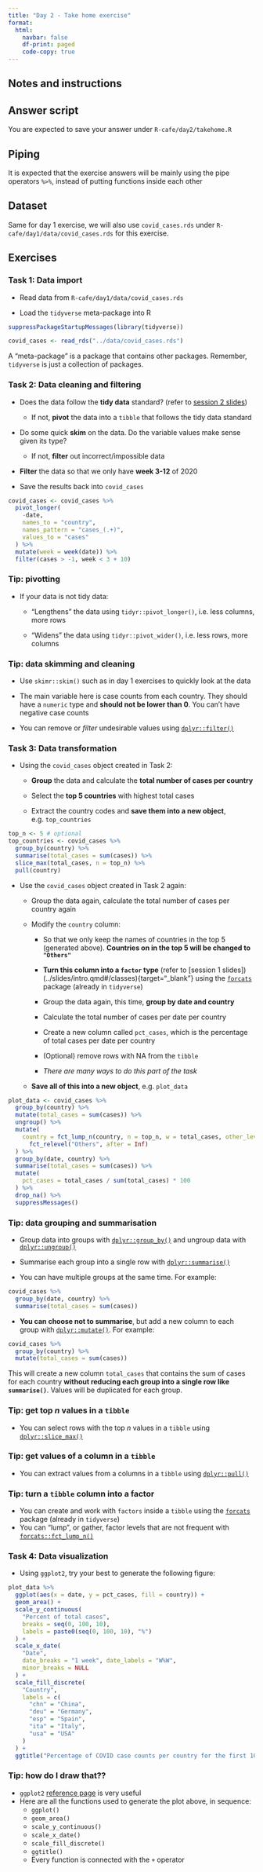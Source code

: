 ```yaml
---
title: "Day 2 - Take home exercise"
format: 
  html: 
    navbar: false
    df-print: paged
    code-copy: true
---
```


## Notes and instructions

::: callout-note
## Answer script

You are expected to save your answer under `R-cafe/day2/takehome.R`
:::

::: callout-note
## Piping

It is expected that the exercise answers will be mainly using the pipe operators `%>%`, instead of putting functions inside each other
:::


## Dataset

Same for day 1 exercise, we will also use `covid_cases.rds` under `R-cafe/day1/data/covid_cases.rds` for this exercise.


## Exercises

### Task 1: Data import

- Read data from `R-cafe/day1/data/covid_cases.rds`

- Load the `tidyverse` meta-package into R

```r
suppressPackageStartupMessages(library(tidyverse))

covid_cases <- read_rds("../data/covid_cases.rds")
```

::: callout-note
A "meta-package" is a package that contains other packages. Remember, `tidyverse` is just a collection of packages.
:::


### Task 2: Data cleaning and filtering

- Does the data follow the **tidy data** standard? (refer to [session 2 slides](../slides/tidyverse.qmd#/what-is-tidyverse-1){target="_blank"})

  - If not, **pivot** the data into a `tibble` that follows the tidy data standard

- Do some quick **skim** on the data. Do the variable values make sense given its type?

  - If not, **filter** out incorrect/impossible data

- **Filter** the data so that we only have **week 3-12** of 2020

- Save the results back into `covid_cases`

```r
covid_cases <- covid_cases %>%
  pivot_longer(
    -date,
    names_to = "country",
    names_pattern = "cases_(.+)",
    values_to = "cases"
  ) %>%
  mutate(week = week(date)) %>%
  filter(cases > -1, week < 3 + 10)
```

::: {.callout-tip collapse="true"}
### Tip: pivotting

- If your data is not tidy data:

  - "Lengthens" the data using `tidyr::pivot_longer()`, i.e. less columns, more rows

  - "Widens" the data using `tidyr::pivot_wider()`, i.e. less rows, more columns

:::

::: {.callout-tip collapse="true"}
### Tip: data skimming and cleaning

- Use `skimr::skim()` such as in day 1 exercises to quickly look at the data

- The main variable here is case counts from each country. They should have a `numeric` type and **should not be lower than 0**. You can't have negative case counts

- You can remove or *filter* undesirable values using [`dplyr::filter()`](https://dplyr.tidyverse.org/reference/filter.html){target="_blank"}
:::


### Task 3: Data transformation
- Using the `covid_cases` object created in Task 2:

  - **Group** the data and calculate the **total number of cases per country**

  - Select the **top 5 countries** with highest total cases

  - Extract the country codes and **save them into a new object**, e.g. `top_countries`

```r
top_n <- 5 # optional
top_countries <- covid_cases %>%
  group_by(country) %>%
  summarise(total_cases = sum(cases)) %>%
  slice_max(total_cases, n = top_n) %>%
  pull(country)
```

- Use the `covid_cases` object created in Task 2 again:

  - Group the data again, calculate the total number of cases per country again

  - Modify the `country` column:

    - So that we only keep the names of countries in the top 5 (generated above). **Countries on in the top 5 will be changed to `"Others"`**

    - **Turn this column into a `factor` type** (refer to [session 1 slides])(../slides/intro.qmd#/classes){target="_blank"} using the [`forcats`](https://forcats.tidyverse.org/){target="_blank"} package (already in `tidyverse`)

    - Group the data again, this time, **group by date and country**

    - Calculate the total number of cases per date per country

    - Create a new column called `pct_cases`, which is the percentage of total cases per date per country

    - (Optional) remove rows with NA from the `tibble`

    - *There are many ways to do this part of the task*

  - **Save all of this into a new object**, e.g. `plot_data`

```r
plot_data <- covid_cases %>%
  group_by(country) %>%
  mutate(total_cases = sum(cases)) %>%
  ungroup() %>%
  mutate(
    country = fct_lump_n(country, n = top_n, w = total_cases, other_level = "Others") %>%
      fct_relevel("Others", after = Inf)
  ) %>%
  group_by(date, country) %>%
  summarise(total_cases = sum(cases)) %>%
  mutate(
    pct_cases = total_cases / sum(total_cases) * 100
  ) %>%
  drop_na() %>%
  suppressMessages()
```

::: {.callout-tip collapse="true"}
### Tip: data grouping and summarisation

- Group data into groups with [`dplyr::group_by()`](https://dplyr.tidyverse.org/reference/group_by.html){target="_blank"} and ungroup data with [`dplyr::ungroup()`](https://dplyr.tidyverse.org/reference/group_by.html){target="_blank"}

- Summarise each group into a single row with [`dplyr::summarise()`](https://dplyr.tidyverse.org/reference/summarise.html){target="_blank"}

- You can have multiple groups at the same time. For example:

```r
covid_cases %>%
  group_by(date, country) %>%
  summarise(total_cases = sum(cases))
```

- **You can choose not to summarise**, but add a new column to each group with [`dplyr::mutate()`](https://dplyr.tidyverse.org/reference/mutate.html){target="_blank"}. For example:

```r
covid_cases %>%
  group_by(country) %>%
  mutate(total_cases = sum(cases))
```

This will create a new column `total_cases` that contains the sum of cases for each country **without reducing each group into a single row like `summarise()`**. Values will be duplicated for each group.

:::

::: {.callout-tip collapse="true"}
### Tip: get top *n* values in a `tibble`

- You can select rows with the top *n* values in a `tibble` using [`dplyr::slice_max()`](https://dplyr.tidyverse.org/reference/slice.html){target="_blank"}
:::

::: {.callout-tip collapse="true"}
### Tip: get values of a column in a `tibble`

- You can extract values from a columns in a `tibble` using [`dplyr::pull()`](https://dplyr.tidyverse.org/reference/pull.html){target="_blank"}
:::

::: {.callout-tip collapse="true"}
### Tip: turn a `tibble` column into a factor

- You can create and work with `factors` inside a `tibble` using the [`forcats`](https://forcats.tidyverse.org/){target="_blank"} package (already in `tidyverse`)
- You can "lump", or gather, factor levels that are not frequent with [`forcats::fct_lump_n()`](https://forcats.tidyverse.org/reference/fct_lump.html){target="_blank"}

:::

### Task 4: Data visualization

- Using `ggplot2`, try your best to generate the following figure:

```r
plot_data %>%
  ggplot(aes(x = date, y = pct_cases, fill = country)) +
  geom_area() +
  scale_y_continuous(
    "Percent of total cases",
    breaks = seq(0, 100, 10),
    labels = paste0(seq(0, 100, 10), "%")
  ) +
  scale_x_date(
    "Date",
    date_breaks = "1 week", date_labels = "W%W",
    minor_breaks = NULL
  ) +
  scale_fill_discrete(
    "Country",
    labels = c(
      "chn" = "China",
      "deu" = "Germany",
      "esp" = "Spain",
      "ita" = "Italy",
      "usa" = "USA"
    )
  ) +
  ggtitle("Percentage of COVID case counts per country for the first 10 weeks of 2020")
```

::: {.callout-tip collapse="true"}
### Tip: how do I draw that??

- `ggplot2` [reference page](https://ggplot2.tidyverse.org/reference/index.html) is very useful
- Here are all the functions used to generate the plot above, in sequence:
  - `ggplot()`
  - `geom_area()`
  - `scale_y_continuous()`
  - `scale_x_date()`
  - `scale_fill_discrete()`
  - `ggtitle()`
  - Every function is connected with the `+` operator

:::